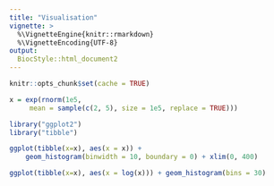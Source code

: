```yaml
---
title: "Visualisation"
vignette: >
  %\VignetteEngine{knitr::rmarkdown}
  %\VignetteEncoding{UTF-8}
output:
  BiocStyle::html_document2
---
```


```r
knitr::opts_chunk$set(cache = TRUE)
```

```r
x = exp(rnorm(1e5,
     mean = sample(c(2, 5), size = 1e5, replace = TRUE)))

library("ggplot2")
library("tibble")

ggplot(tibble(x=x), aes(x = x)) +
    geom_histogram(binwidth = 10, boundary = 0) + xlim(0, 400)

ggplot(tibble(x=x), aes(x = log(x))) + geom_histogram(bins = 30)
```
